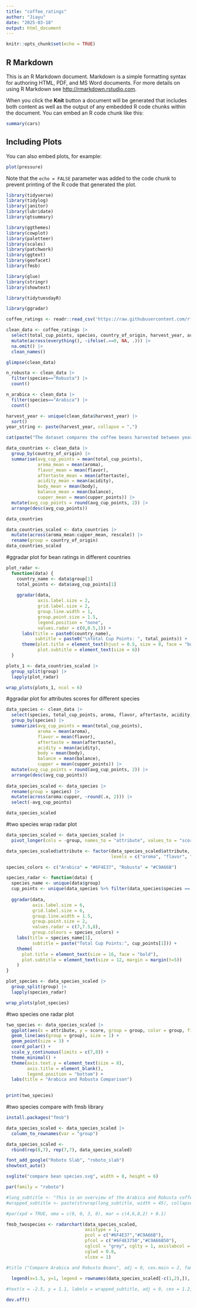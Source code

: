 ```yaml
---
title: "coffee_ratings"
author: "Jiayu"
date: "2025-03-18"
output: html_document
---
```


```r
knitr::opts_chunk$set(echo = TRUE)
```

## R Markdown

This is an R Markdown document. Markdown is a simple formatting syntax for authoring HTML, PDF, and MS Word documents. For more details on using R Markdown see <http://rmarkdown.rstudio.com>.

When you click the **Knit** button a document will be generated that includes both content as well as the output of any embedded R code chunks within the document. You can embed an R code chunk like this:

```r
summary(cars)
```

## Including Plots

You can also embed plots, for example:

```r
plot(pressure)
```

Note that the `echo = FALSE` parameter was added to the code chunk to prevent printing of the R code that generated the plot.
```r
library(tidyverse)
library(tidylog)
library(janitor)
library(lubridate)
library(gtsummary)

library(ggthemes)
library(cowplot)
library(paletteer)
library(scales)
library(patchwork)
library(ggtext)
library(geofacet)
library(fmsb)

library(glue)
library(stringr)
library(showtext)

library(tidytuesdayR)
```
```r
library(ggradar)
```
```r
coffee_ratings <- readr::read_csv('https://raw.githubusercontent.com/rfordatascience/tidytuesday/main/data/2020/2020-07-07/coffee_ratings.csv')
```
```r
clean_data <- coffee_ratings |>
  select(total_cup_points, species, country_of_origin, harvest_year, aroma, flavor, aftertaste, acidity, body, balance, cupper_points) |>
  mutate(across(everything(), ~ifelse(.==0, NA, .))) |>
  na.omit() |>
  clean_names()

glimpse(clean_data)
```
```r
n_robusta <- clean_data |>
  filter(species=="Robusta") |>
  count()

n_arabica <- clean_data |>
  filter(species=="Arabica") |>
  count()

harvest_year <- unique(clean_data$harvest_year) |>
  sort()
year_string <- paste(harvest_year, collapse = ",")

cat(paste("The dataset compares the coffee beans harvested between year ", year_string, "."), paste("There are in total ", n_arabica, "types of Arabica beans and ", n_robusta, " Robusta beans tested."), sep = "\n")
```
```r
data_countries <- clean_data |>
  group_by(country_of_origin) |>
  summarise(avg_cup_points = mean(total_cup_points),
            aroma_mean = mean(aroma),
            flavor_mean = mean(flavor),
            aftertaste_mean = mean(aftertaste),
            acidity_mean = mean(acidity),
            body_mean = mean(body),
            balance_mean = mean(balance),
            cupper_mean = mean(cupper_points)) |>
  mutate(avg_cup_points = round(avg_cup_points, 2)) |>
  arrange(desc(avg_cup_points))

data_countries
```
```r
data_countries_scaled <- data_countries |>
  mutate(across(aroma_mean:cupper_mean, rescale)) |>
  rename(group = country_of_origin)
data_countries_scaled
```
#ggradar plot for bean ratings in different countries
```r
plot_radar <-
  function(data) {
    country_name <- data$group[1]
    total_points <- data$avg_cup_points[1]
    
    ggradar(data,
            axis.label.size = 2,
            grid.label.size = 2,
            group.line.width = 1,
            group.point.size = 1.5,
            legend.position = "none",
            values.radar = c(0,0.5,1)) +
      labs(title = paste0(country_name),
           subtitle = paste0("\nTotal Cup Points: ", total_points)) +
      theme(plot.title = element_text(hjust = 0.5, size = 8, face = "bold"),
            plot.subtitle = element_text(size = 6))
  }

plots_1 <- data_countries_scaled |>
  group_split(group) |>
  lapply(plot_radar)

wrap_plots(plots_1, ncol = 6)
```
#ggradar plot for attributes scores for different species
```r
data_species <- clean_data |>
  select(species, total_cup_points, aroma, flavor, aftertaste, acidity, body, balance, cupper_points) |>
  group_by(species) |>
  summarize(avg_cup_points = mean(total_cup_points),
            aroma = mean(aroma),
            flavor = mean(flavor),
            aftertaste = mean(aftertaste),
            acidity = mean(acidity),
            body = mean(body),
            balance = mean(balance),
            cupper = mean(cupper_points)) |>
  mutate(avg_cup_points = round(avg_cup_points, 2)) |>
  arrange(desc(avg_cup_points))
  
data_species_scaled <- data_species |>
  rename(group = species) |>
  mutate(across(aroma:cupper, ~round(.x, 2))) |>
  select(-avg_cup_points)

data_species_scaled
```
#two species wrap radar plot
```r
data_species_scaled <- data_species_scaled |>
  pivot_longer(cols = -group, names_to = "attribute", values_to = "score")

data_species_scaled$attribute <- factor(data_species_scaled$attribute,
                                        levels = c("aroma", "flavor", "aftertaste", "acidity", "body", "balance", "cupper"))
```
```r
species_colors <- c("Arabica" = "#6F4E37", "Robusta" = "#C9A66B")

species_radar <- function(data) {
  species_name <- unique(data$group)
  cup_points <- unique(data_species %>% filter(data_species$species == species_name) %>% pull(avg_cup_points))
  
  ggradar(data,
          axis.label.size = 6,
          grid.label.size = 6,
          group.line.width = 1.5,
          group.point.size = 2,
          values.radar = c(7,7.5,8),
          group.colours = species_colors) +
    labs(title = species_name[1],
          subtitle = paste("Total Cup Points:", cup_points[1])) +
    theme(
      plot.title = element_text(size = 16, face = "bold"),
      plot.subtitle = element_text(size = 12, margin = margin(t=5))
    )
}

plot_species <- data_species_scaled |>
  group_split(group) |>
  lapply(species_radar)

wrap_plots(plot_species)

```
#two species one radar plot
```r
two_species <- data_species_scaled |>
  ggplot(aes(x = attribute, y = score, group = group, color = group, fill = group)) +
  geom_line(aes(group = group), size = 1) +
  geom_point(size = 3) +
  coord_polar() +
  scale_y_continuous(limits = c(7,8)) +
  theme_minimal() +
  theme(axis.text.y = element_text(size = 8),
        axis.title = element_blank(),
        legend.position = "bottom") +
  labs(title = "Arabica and Robusta Comparison")
  

print(two_species)
```
#two species compare with fmsb library
```r
install.packages("fmsb")
```

```r
data_species_scaled <- data_species_scaled |>
  column_to_rownames(var = "group")
```
```r
data_species_scaled <-
  rbind(rep(8,7), rep(7,7), data_species_scaled)
```
```r
font_add_google("Roboto Slab", "roboto_slab")
showtext_auto()
```
```r
svglite("compare bean species.svg", width = 8, height = 6)

par(family = "roboto")

#long_subtitle <- "This is an overview of the Arabica and Robusta coffee beans reviewed by Coffee Quality Institute in Janurary 2018. The two species of beans originated from 35 countries and were harvested between 2009 and 2016."
#wrapped_subtitle <- paste(strwrap(long_subtitle, width = 45), collapse = "\n")

#par(xpd = TRUE, oma = c(0, 0, 3, 0), mar = c(4,6,8,2) + 0.1)

fmsb_twospecies <- radarchart(data_species_scaled,
                              axistype = 1,
                              pcol = c("#6F4E37","#C9A66B"),
                              pfcol = c("#6F4E3750","#C9A66B50"),
                              cglcol = "grey", cglty = 1, axislabcol = "grey", caxislabels = c(7,7.25,7.5,7.75,8), 
                              cglwd = 0.8,
                              vlcex = 1)

#title ("Compare Arabica and Robusta Beans", adj = 0, cex.main = 2, family = "roboto_slab", font = 2) 

  legend(x=1.5, y=1, legend = rownames(data_species_scaled[-c(1,2),]), col = c("#6F4E37","#C9A66B"), pch = c(19, 19), bty = "n", text.col = "#000000", cex = 1, y.intersp = 1.5)
  
#text(x = -2.5, y = 1.1, labels = wrapped_subtitle, adj = 0, cex = 1.2, family = "roboto_slab")

dev.off()
```











